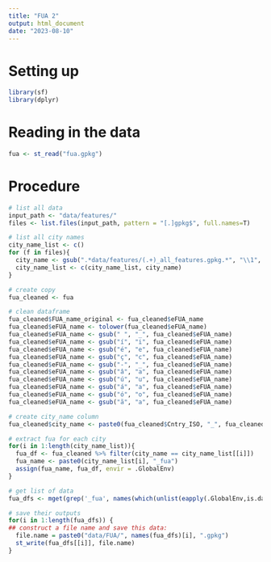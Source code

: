 ---
title: "FUA 2"
output: html_document
date: "2023-08-10"
---

# Setting up

```{r}
library(sf)
library(dplyr)
```

# Reading in the data

```{r}
fua <- st_read("fua.gpkg")
```

# Procedure

```{r}
# list all data
input_path <- "data/features/"
files <- list.files(input_path, pattern = "[.]gpkg$", full.names=T)
```

```{r}
# list all city names
city_name_list <- c()
for (f in files){
  city_name <- gsub(".*data/features/(.+)_all_features.gpkg.*", "\\1", f)
  city_name_list <- c(city_name_list, city_name)
}
```

```{r}
# create copy 
fua_cleaned <- fua

# clean dataframe 
fua_cleaned$FUA_name_original <- fua_cleaned$eFUA_name
fua_cleaned$eFUA_name <- tolower(fua_cleaned$eFUA_name)
fua_cleaned$eFUA_name <- gsub(" ", "_", fua_cleaned$eFUA_name)
fua_cleaned$eFUA_name <- gsub("í", "i", fua_cleaned$eFUA_name)
fua_cleaned$eFUA_name <- gsub("é", "e", fua_cleaned$eFUA_name)
fua_cleaned$eFUA_name <- gsub("ç", "c", fua_cleaned$eFUA_name)
fua_cleaned$eFUA_name <- gsub("-", "_", fua_cleaned$eFUA_name)
fua_cleaned$eFUA_name <- gsub("â", "a", fua_cleaned$eFUA_name)
fua_cleaned$eFUA_name <- gsub("ú", "u", fua_cleaned$eFUA_name)
fua_cleaned$eFUA_name <- gsub("á", "a", fua_cleaned$eFUA_name)
fua_cleaned$eFUA_name <- gsub("ó", "o", fua_cleaned$eFUA_name)
fua_cleaned$eFUA_name <- gsub("ã", "a", fua_cleaned$eFUA_name)

# create city_name column
fua_cleaned$city_name <- paste0(fua_cleaned$Cntry_ISO, "_", fua_cleaned$eFUA_name)
```

```{r}
# extract fua for each city
for(i in 1:length(city_name_list)){
  fua_df <- fua_cleaned %>% filter(city_name == city_name_list[[i]])
  fua_name <- paste0(city_name_list[i], "_fua")
  assign(fua_name, fua_df, envir = .GlobalEnv)
}
```

```{r}
# get list of data 
fua_dfs <- mget(grep('_fua', names(which(unlist(eapply(.GlobalEnv,is.data.frame)))), value = TRUE))
```

```{r}
# save their outputs
for(i in 1:length(fua_dfs)) {
## construct a file name and save this data:
  file.name = paste0("data/FUA/", names(fua_dfs)[i], ".gpkg")
  st_write(fua_dfs[[i]], file.name)
}
```
